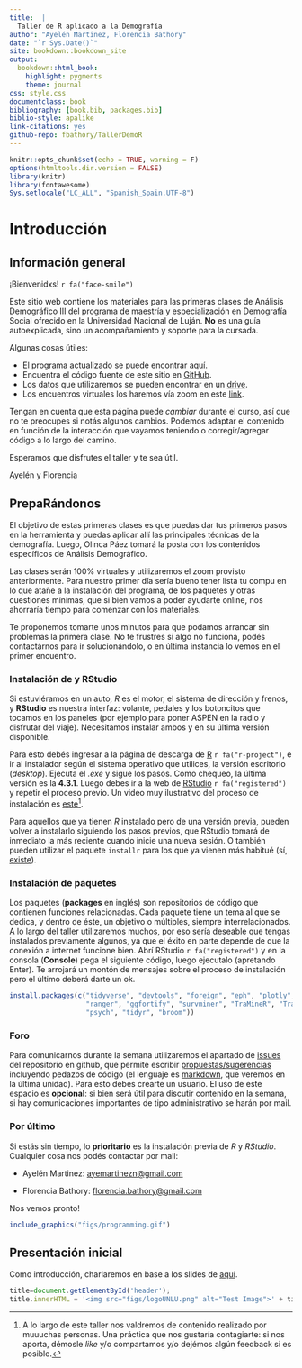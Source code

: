 ```yaml
---
title:  |
  Taller de R aplicado a la Demografía
author: "Ayelén Martinez, Florencia Bathory"
date: "`r Sys.Date()`"
site: bookdown::bookdown_site
output: 
  bookdown::html_book:
    highlight: pygments
    theme: journal
css: style.css
documentclass: book
bibliography: [book.bib, packages.bib]
biblio-style: apalike
link-citations: yes
github-repo: fbathory/TallerDemoR
---
```


```r
knitr::opts_chunk$set(echo = TRUE, warning = F)
options(htmltools.dir.version = FALSE)
library(knitr)
library(fontawesome)
Sys.setlocale("LC_ALL", "Spanish_Spain.UTF-8")
```

# Introducción

## Información general

¡Bienvenidxs! `r fa("face-smile")`

Este sitio web contiene los materiales para las primeras clases de Análisis Demográfico III del programa de maestría y especialización en Demografía Social ofrecido en la Universidad Nacional de Luján. **No** es una guía autoexplicada, sino un acompañamiento y soporte para la cursada.

Algunas cosas útiles:

-   El programa actualizado se puede encontrar [aquí](https://github.com/fbathory/TallerDemoR/tree/master/programa).
-   Encuentra el código fuente de este sitio en [GitHub](https://github.com/fbathory/TallerDemoR/tree/master).
-   Los datos que utilizaremos se pueden encontrar en un [drive](https://drive.google.com/drive/folders/1wRmATJa1ZcCVk5gDodjtD1SYJLabjlvD?usp=sharing).
-   Los encuentros virtuales los haremos vía zoom en este [link](https://us06web.zoom.us/j/88249603426?pwd=sw7NItVGMUB6jm113eCb2Jta34rAoM.1).

Tengan en cuenta que esta página puede *cambiar* durante el curso, así que no te preocupes si notás algunos cambios. Podemos adaptar el contenido en función de la interacción que vayamos teniendo o corregir/agregar código a lo largo del camino.

Esperamos que disfrutes el taller y te sea útil.

Ayelén y Florencia

<!-- --------------------------------------------------------------------- -->

## PrepaRándonos

El objetivo de estas primeras clases es que puedas dar tus primeros pasos en la herramienta y puedas aplicar allí las principales técnicas de la demografía. Luego, Olinca Páez tomará la posta con los contenidos específicos de Análisis Demográfico. 

Las clases serán 100% virtuales y utilizaremos el zoom provisto anteriormente. Para nuestro primer día sería bueno tener lista tu compu en lo que atañe a la instalación del programa, de los paquetes y otras cuestiones mínimas, que si bien vamos a poder ayudarte online, nos ahorraría tiempo para comenzar con los materiales.

Te proponemos tomarte unos minutos para que podamos arrancar sin problemas la primera clase. No te frustres si algo no funciona, podés contactárnos para ir solucionándolo, o en última instancia lo vemos en el primer encuentro.

### Instalación de y RStudio

Si estuviéramos en un auto, *R* es el motor, el sistema de dirección y frenos, y **RStudio** es nuestra interfaz: volante, pedales y los botoncitos que tocamos en los paneles (por ejemplo para poner ASPEN en la radio y disfrutar del viaje). Necesitamos instalar ambos y en su última versión disponible.

Para esto debés ingresar a la página de descarga de [R](http://mirror.fcaglp.unlp.edu.ar/CRAN/) `r fa("r-project")`, e ir al instalador según el sistema operativo que utilices, la versión escritorio (*desktop*). Ejecuta el *.exe* y sigue los pasos. Como chequeo, la última versión es la **4.3.1**. Luego debes ir a la web de [RStudio](https://www.rstudio.com/products/rstudio/download/) `r fa("registered")` y repetir el proceso previo. Un video muy ilustrativo del proceso de instalación es [este](https://www.youtube.com/watch?v=Nmu4WPdJBRo)[^1].

[^1]: A lo largo de este taller nos valdremos de contenido realizado por muuuchas personas. Una práctica que nos gustaría contagiarte: si nos aporta, démosle *like* y/o compartamos y/o dejémos algún feedback si es posible.

Para aquellos que ya tienen *R* instalado pero de una versión previa, pueden volver a instalarlo siguiendo los pasos previos, que RStudio tomará de inmediato la más reciente cuando inicie una nueva sesión. O también pueden utilizar el paquete `installr` para los que ya vienen más habitué (sí, [existe](https://www.asale.org/damer/habitu%C3%A9)).

### Instalación de paquetes

Los paquetes (**packages** en inglés) son repositorios de código que contienen funciones relacionadas. Cada paquete tiene un tema al que se dedica, y dentro de éste, un objetivo o múltiples, siempre interrelacionados. A lo largo del taller utilizaremos muchos, por eso sería deseable que tengas instalados previamente algunos, ya que el éxito en parte depende de que la conexión a internet funcione bien. Abrí RStudio `r fa("registered")` y en la consola (**Console**) pega el siguiente código, luego ejecutalo (apretando Enter). Te arrojará un montón de mensajes sobre el proceso de instalación pero el último deberá darte un ok.

```r
install.packages(c("tidyverse", "devtools", "foreign", "eph", "plotly", "gapminder", "gridExtra", "wpp2019", "HMDHFDplus","rgdal","spdplyr","leaflet", "gdata", "stats", "prettyR", "utils", "haven", "survival",
                   "ranger", "ggfortify", "survminer", "TraMineR", "TraMineRextras", "WeightedCluster", "colorspace", "here", "RColorBrewer", "Hmisc", "MCMCpack", "corrplot", "descr", "nnet", "effects", 
                   "psych", "tidyr", "broom"))
```

### Foro

Para comunicarnos durante la semana utilizaremos el apartado de [issues](https://github.com/IvanWilli/TallerDemoR/issues) del repositorio en github, que permite escribir [propuestas/sugerencias](https://docs.github.com/es/issues/tracking-your-work-with-issues/creating-an-issue) incluyendo pedazos de código (el lenguaje es [markdown](https://en.wikipedia.org/wiki/Markdown), que veremos en la última unidad). Para esto debes crearte un usuario. El uso de este espacio es **opcional**: si bien será útil para discutir contenido en la semana, si hay comunicaciones importantes de tipo administrativo se harán por mail.

### Por último

Si estás sin tiempo, lo **prioritario** es la instalación previa de *R* y *RStudio*. Cualquier cosa nos podés contactar por mail:

-   Ayelén Martinez: [ayemartinezn\@gmail.com](mailto:ayemartinezn@gmail.com){.email}

-   Florencia Bathory: [florencia.bathory\@gmail.com](mailto:florencia.bathory@gmail.com){.email}

Nos vemos pronto!

```r
include_graphics("figs/programming.gif")
```

<!-- --------------------------------------------------------------------- -->

## Presentación inicial

Como introducción, charlaremos en base a los slides de [aquí](https://github.com/fbathory/TallerDemoR/blob/master/ppt/Introduccion.html).

```js
title=document.getElementById('header');
title.innerHTML = '<img src="figs/logoUNLU.png" alt="Test Image">' + title.innerHTML
```
